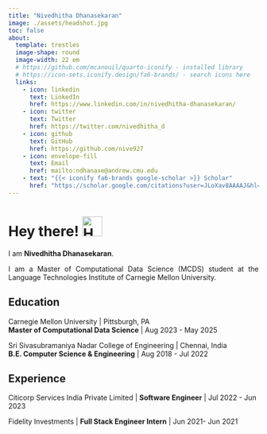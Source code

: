 ```yaml
---
title: "Nivedhitha Dhanasekaran"
image: ./assets/headshot.jpg
toc: false
about: 
  template: trestles
  image-shape: round
  image-width: 22 em
  # https://github.com/mcanouil/quarto-iconify - installed library
  # https://icon-sets.iconify.design/fa6-brands/ - search icons here
  links:
    - icon: linkedin
      text: LinkedIn
      href: https://www.linkedin.com/in/nivedhitha-dhanasekaran/
    - icon: twitter
      text: Twitter
      href: https://twitter.com/nivedhitha_d
    - icon: github
      text: GitHub
      href: https://github.com/nive927
    - icon: envelope-fill
      text: Email
      href: mailto:ndhanase@andrew.cmu.edu
    - text: "{{< iconify fa6-brands google-scholar >}} Scholar"
      href: "https://scholar.google.com/citations?user=JLoXav8AAAAJ&hl=en"
---
```


<h1 align="left">Hey there! <img alt="Hand Wave Gif" src="./assets/hand-wave.gif" width='40'/></h1>

<div style="text-align: justify"> 

  I am <strong>Nivedhitha Dhanasekaran</strong>. 
  
  I am a Master of Computational Data Science (MCDS) student at the Language Technologies Institute of Carnegie Mellon University.
  

</div>

:::{#hero-heading}

## Education

Carnegie Mellon University | Pittsburgh, PA
<br>
<strong>Master of Computational Data Science</strong> | Aug 2023 - May 2025

Sri Sivasubramaniya Nadar College of Engineering |  Chennai, India
<br>
<strong>B.E. Computer Science & Engineering</strong> | Aug 2018 - Jul 2022

## Experience

Citicorp Services India Private Limited | <strong>Software Engineer</strong> | Jul 2022 - Jun 2023

Fidelity Investments | <strong>Full Stack Engineer Intern</strong> | Jun 2021- Jun 2021

:::
